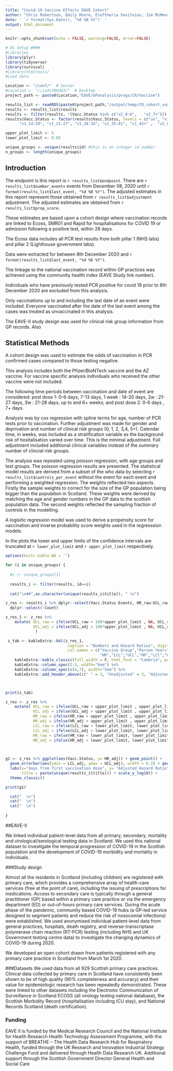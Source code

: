 ```yaml
---
title: "Covid-19 Vaccine Effects EAVE Cohort"
author: "Chris Robertson, Emily Moore, Eleftheria Vasileiou, Jim McMenamin, Colin Simpson,  Aziz Sheikh"
date: ' `r format(Sys.Date(), "%d %B %Y")` '
output: html_document
---
```


```r
knitr::opts_chunk$set(echo = FALSE, warning=FALSE, error=FALSE)

# 01 Setup ####
#Libraries
library(plyr)
library(tidyverse)
library(survival)
#library(htmltools)
#Load data

Location <- "/conf/"  # Server
#Location <- "//isdsf00d03/"  # Desktop
project_path <- paste0(Location,"EAVE/GPanalysis/progs/CR/Vaccine")

results_list <- readRDS(paste0(project_path,"/output/temp/CR_cohort_summary_hosp_covid.RDS"))
results <- results_list$results
results <- filter(results, !(Vacc.Status %in% c("v2_0:6",   "v2_7+")))
results$Vacc.Status <- factor(results$Vacc.Status, levels = c("uv", "v1_0:6","v1_7:13",
      "v1_14:20", "v1_21:27", "v1_28:34", "v1_35:41", "v1_42+" ,  "v2_0:6",   "v2_7+"))

upper_plot_limit <- 5
lower_plot_limit <- 0.05

unique_groups <- unique(results$id) #this is an integer id number
n_groups <- length(unique_groups)
```

## Introduction

The endpoint is this report is `r results_list$endpoint`.  There are `r results_list$number_events` events from December 08, 2020 until `r format(results_list$last_event, "%d %B %Y")`.  The adjusted estimates in this report represent those obtained from `r results_list$adjustment` adjustment.  The adjusted estimates are obtained from `r results_list$prop_score`.

These estimates are based upon a cohort design where vaccination records are linked to Ecoss, SMR01 and Rapid for hospitalisations for COVID 19 or admission following a positive test, within 28 days.

The Ecoss data includes all PCR test results from both pillar 1 (NHS labs) and pillar 2 (Lighthouse government labs).

Data were extracted for  between 8th December 2020 and `r format(results_list$last_event, "%d %b %Y")`.  

The linkage to the national vaccination record within GP practices was achieved using the community health index (EAVE Study link number).  

Individuals who have previously tested PCR positive for covid 19 prior to 8th December 2020 are excluded from this analysis.

Only vaccinations up to and including the last date of an event were included.  Everyone vaccinated after the date of the last event among the cases was treated as unvaccinated in this analysis.

The EAVE-II study design was used for clinical risk group information from GP records.  Also


## Statistical Methods

A cohort design was used to estimate the odds of vaccination in PCR confirmed cases compared to those testing negative. 

This analysis  includes both the Pfizer/BioNTech vaccine and the AZ vaccine. For vaccine specific analysis individuals who received the other vaccine were not included.

The following time periods between vaccination and date of event are considered: post dose 1: 0--6 days, 7-13 days, 1 week : 14-20 days,  2w : 21-27 days, 3w : 21-28 days, up to and 6+ weeks; and post dose 2: 0-6 days , 7+ days.  

Analysis was by cox regression  with spline terms for age,  number of PCR tests prior to vaccination.  Further adjustment was made for gender and deprivation and number of clinical risk groups (0, 1, 2, 3,4, 5+).  Calendar time, in weeks, was included as a stratification variable as the background risk of hositalisation varied over time.  This is the minimal adjustment.  Full adjustment included additional clinical variables instead of the summary number of clincial risk groups.

The analysis was repeated using poisson regression, with age groups and test groups.  The poisson regression results are presented.  The statistical model results are derived from a subset of the who data by selecting `r results_list$controls_per_event` without the event for each event and performing a weighted regression.  The weights reflected two aspects.  Firstly the sample weights to correct for the size of the GP population being bigger than the population in Scotland.  These weights were derived by matching the age and gender numbers in the GP data to the scottish population data.  The second weights reflected the sampling fraction of controls in the modelling.

A logisitic regression model was used to derive a propensity score for vaccination and inverse probability score weights used in the regresssion models.

In the plots the lower and upper limits of the confidence intervals are truncated at `r lower_plot_limit` and `r upper_plot_limit` respectively.




```r
options(knitr.kable.NA = '')

for (i in unique_groups) { 
  
  #i <- unique_groups[1]
  
  results_i <- filter(results, id==i)
  
  cat("\n##",as.character(unique(results_i$title)), " \n") 

z_res <- results_i %>% dplyr::select(Vacc.Status:Events, HR_raw:UCL_raw, HR_adj:UCL_adj) %>% 
  dplyr::select(-Count)

z_res_1 <- z_res %>% 
    mutate( UCL_raw = ifelse(UCL_raw > 100*upper_plot_limit , NA, UCL_raw),
            UCL_adj = ifelse(UCL_adj > 100*upper_plot_limit , NA, UCL_adj)
             )

 z_tab <- kableExtra::kbl(z_res_1, 
                           caption = "Numbers and Hazard Ratios", digits=c(NA,0,0,rep(2,6)), 
                           col.names = c("Vaccine Group","Person Years","Number Events",
                                         "HR","LCL","UCL","HR","LCl","UCL" )) %>%
    kableExtra::kable_classic(full_width = F, html_font = "Cambria", position = "left") %>%
    kableExtra::column_spec(2:3, width="6em") %>% 
    kableExtra::column_spec(c(4,7), width="5em") %>% 
    kableExtra::add_header_above(c(" " = 3, "Unadjusted" = 3, "Adjusted" = 3))



print(z_tab)

z_res <- z_res %>% 
    mutate( UCL_raw = ifelse(UCL_raw > upper_plot_limit , upper_plot_limit, UCL_raw),
            UCL_adj = ifelse(UCL_adj > upper_plot_limit , upper_plot_limit, UCL_adj),
            HR_raw = ifelse(HR_raw > upper_plot_limit , upper_plot_limit, HR_raw),
            HR_adj = ifelse(HR_adj > upper_plot_limit , upper_plot_limit, HR_adj), 
            LCL_raw = ifelse(LCL_raw < lower_plot_limit, lower_plot_limit, LCL_raw),
            LCL_adj = ifelse(LCL_adj < lower_plot_limit, lower_plot_limit, LCL_adj),
            HR_raw = ifelse(HR_raw < lower_plot_limit, lower_plot_limit, HR_raw),
            HR_adj = ifelse(HR_adj < lower_plot_limit, lower_plot_limit, HR_adj) )
  


g1 <- z_res %>% ggplot(aes(Vacc.Status, y= HR_adj)) + geom_point() +
  geom_errorbar(aes(ymin = LCL_adj, ymax = UCL_adj), width = 0.2) + geom_hline(yintercept=1)+
  labs(x="days from first vaccination dose", y= "Adjusted Hazard Ratio", 
       title = paste(unique(results_i$title))) + scale_y_log10() + 
  theme_classic() 

print(g1)

  cat("  \n")
  cat("  \n")
  cat("  \n")
  
}

```


##EAVE-II

We linked individual patient-level data from all primary, secondary, mortality and virological/serological testing data in Scotland. We used this national dataset to investigate the temporal progression of COVID-19 in the Scottish population and the development of COVID-19 morbidity and mortality in individuals. 

###Study design

Almost all the residents in Scotland (including children) are registered with primary care, which provides a comprehensive array of health-care services (free at the point of care), including the issuing of prescriptions for medications. Access to secondary care is typically through a general practitioner (GP) based within a primary care practice or via the emergency department (ED) or out-of-hours primary care services. During the acute phase of the pandemic, community based COVID-19 hubs (a GP-led service designed to segment patients and reduce the risk of nosocomial infections) were established. We used anonymised individual patient-level data from general practices, hospitals, death registry, and reverse-transcriptase polymerase chain reaction (RT-PCR) testing (including NHS and UK Government testing centre data) to investigate the changing dynamics of COVID-19 during 2020.

We developed an open cohort drawn from patients registered with any primary care practice in Scotland from March 1st 2020. 

###Datasets
We used data from all 929 Scottish primary care practices. Clinical data collected by primary care in Scotland have consistently been shown to be of high quality (90% completeness and accuracy) and their value for epidemiologic research has been repeatedly demonstrated. These were linked to other datasets including the Electronic Communication of Surveillance in Scotland ECOSS (all virology testing national database), the Scottish Morbidity Record (hospitalisation including ICU stay), and National Records Scotland (death certification).


### Funding

EAVE II is funded by the Medical Research Council and the National Institute for Health Research Health Technology Assessment Programme, with the support of BREATHE – The Health Data Research Hub for Respiratory Health, funded through the UK Research and Innovation Industrial Strategy Challenge Fund and delivered through Health Data Research UK. Additional support through the Scottish Government Director General Health and Social Care


